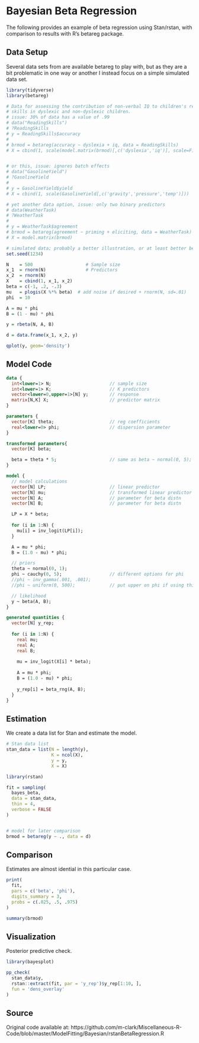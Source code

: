 # Bayesian Beta Regression


The following provides an example of beta regression using Stan/rstan, with comparison to results with R's <span class="pack" style = "">betareg</span> package.


## Data Setup

Several data sets from are available <span class="pack" style = "">betareg</span> to play with, but as they are a bit problematic in one way or another I instead focus on a simple simulated data set.

```r
library(tidyverse)
library(betareg)

# Data for assessing the contribution of non-verbal IQ to children's reading
# skills in dyslexic and non-dyslexic children.
# issue: 30% of data has a value of .99
# data("ReadingSkills")
# ?ReadingSkills
# y = ReadingSkills$accuracy 
# 
# brmod = betareg(accuracy ~ dyslexia + iq, data = ReadingSkills)
# X = cbind(1, scale(model.matrix(brmod)[,c('dyslexia','iq')], scale=F))


# or this, issue: ignores batch effects
# data("GasolineYield")
# ?GasolineYield
#
# y = GasolineYield$yield
# X = cbind(1, scale(GasolineYield[,c('gravity','pressure','temp')]))

# yet another data option, issue: only two binary predictors
# data(WeatherTask)
# ?WeatherTask
#
# y = WeatherTask$agreement
# brmod = betareg(agreement ~ priming + eliciting, data = WeatherTask)
# X = model.matrix(brmod)

# simulated data; probably a better illustration, or at least better behaved one.
set.seed(1234)

N    = 500                    # Sample size
x_1  = rnorm(N)               # Predictors
x_2  = rnorm(N)
X    = cbind(1, x_1, x_2)
beta = c(-1, .2, -.3)
mu   = plogis(X %*% beta)  # add noise if desired + rnorm(N, sd=.01)
phi  = 10

A = mu * phi
B = (1 - mu) * phi

y = rbeta(N, A, B)

d = data.frame(x_1, x_2, y)

qplot(y, geom='density')
```


## Model Code

```stan
data {
  int<lower=1> N;                      // sample size
  int<lower=1> K;                      // K predictors
  vector<lower=0,upper=1>[N] y;        // response 
  matrix[N,K] X;                       // predictor matrix
}

parameters {
  vector[K] theta;                     // reg coefficients
  real<lower=0> phi;                   // dispersion parameter
}

transformed parameters{
  vector[K] beta;

  beta = theta * 5;                    // same as beta ~ normal(0, 5); fairly diffuse
}

model {
  // model calculations
  vector[N] LP;                        // linear predictor
  vector[N] mu;                        // transformed linear predictor
  vector[N] A;                         // parameter for beta distn
  vector[N] B;                         // parameter for beta distn

  LP = X * beta;
  
  for (i in 1:N) { 
    mu[i] = inv_logit(LP[i]);   
  }

  A = mu * phi;
  B = (1.0 - mu) * phi;

  // priors
  theta ~ normal(0, 1);   
  phi ~ cauchy(0, 5);                  // different options for phi  
  //phi ~ inv_gamma(.001, .001);
  //phi ~ uniform(0, 500);             // put upper on phi if using this

  // likelihood
  y ~ beta(A, B);
}

generated quantities {
  vector[N] y_rep;
  
  for (i in 1:N) { 
    real mu;
    real A;
    real B;
    
    mu = inv_logit(X[i] * beta);   
    
    A = mu * phi;
    B = (1.0 - mu) * phi;
    
    y_rep[i] = beta_rng(A, B); 
  }
}
```

## Estimation

We create a data list for Stan and estimate the model.

```r
# Stan data list
stan_data = list(N = length(y),
                 K = ncol(X),
                 y = y,
                 X = X)

library(rstan)

fit = sampling(
  bayes_beta,
  data = stan_data,
  thin = 4,
  verbose = FALSE
)


# model for later comparison
brmod = betareg(y ~ ., data = d)
```


## Comparison

Estimates are almost idential in this particular case.

```r
print(
  fit,
  pars = c('beta', 'phi'),
  digits_summary = 3,
  probs = c(.025, .5, .975)
)

summary(brmod)
```


## Visualization

Posterior predictive check.

```r
library(bayesplot)

pp_check(
  stan_data$y,
  rstan::extract(fit, par = 'y_rep')$y_rep[1:10, ], 
  fun = 'dens_overlay'
) 
```



## Source

Original code available at:
https://github.com/m-clark/Miscellaneous-R-Code/blob/master/ModelFitting/Bayesian/rstanBetaRegression.R